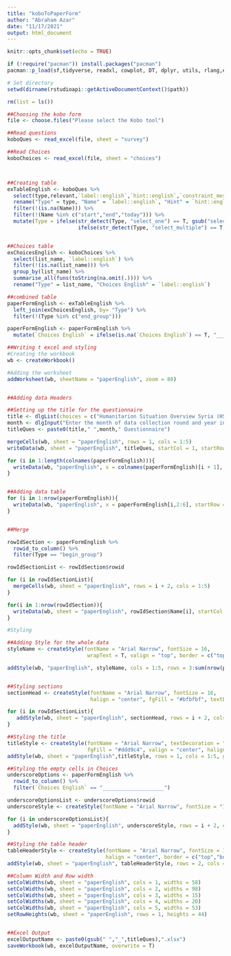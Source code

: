 ```yaml
---
title: "koboToPaperForm"
author: "Abraham Azar"
date: "11/17/2021"
output: html_document
---
```


```r
knitr::opts_chunk$set(echo = TRUE)
```

```r
if (!require("pacman")) install.packages("pacman")
pacman::p_load(sf,tidyverse, readxl, cowplot, DT, dplyr, utils, rlang,expss, ggplot2, data.table, openxlsx, svDialogs, tcltk)

# Set directory
setwd(dirname(rstudioapi::getActiveDocumentContext()$path))

rm(list = ls())

##Choosing the kobo form
file <- choose.files("Please select the Kobo tool")

##Read questions
koboQues <- read_excel(file, sheet = "survey")

##Read Choices
koboChoices <- read_excel(file, sheet = "choices")



##Creating table 
exTableEnglish <- koboQues %>% 
  select(type,relevant,`label::english`,`hint::english`,`constraint_message::english`) %>% 
  rename("Type" = type, "Name" = `label::english`, "Hint" = `hint::english`, "Constraint" = `constraint_message::english`, "Relevancy" = relevant) %>% 
  filter(!(is.na(Name))) %>% 
  filter(!(Name %in% c("start","end","today"))) %>% 
  mutate(Type = ifelse(str_detect(Type, "select_one") == T, gsub("select_one ","",Type),
                       ifelse(str_detect(Type, "select_multiple") == T, gsub("select_multiple ","",Type),Type)))


##Choices table
exChoicesEnglish <- koboChoices %>% 
  select(list_name, `label::english`) %>% 
  filter(!(is.na(list_name))) %>% 
  group_by(list_name) %>% 
  summarise_all(funs(toString(na.omit(.)))) %>% 
  rename("Type" = list_name, "Choices English" = `label::english`)

##combined table
paperFormEnglish <- exTableEnglish %>% 
  left_join(exChoicesEnglish, by= "Type") %>% 
  filter(!(Type %in% c("end_group")))

paperFormEnglish <- paperFormEnglish %>% 
  mutate(`Choices English` = ifelse(is.na(`Choices English`) == T, "____________________",`Choices English`))


```

```r
##Writing t excel and styling
#Creating the workbook
wb <- createWorkbook()

#Adding the worksheet
addWorksheet(wb, sheetName = "paperEnglish", zoom = 80)


##Adding data Headers

##Setting up the title for the questionnaire
title <- dlgList(choices = c("Humanitarion Situation Overview Syria (HSOS)", "Market Monitoring (MM)","Emergency Needs Tracking (ENT)"), multiple = F, title = "Select the title of your Questionnaire")$res
month <- dlgInput("Enter the month of data collection round and year in this format (October 2021)")$res
titleQues <- paste0(title," ",month," Questionnaire")

mergeCells(wb, sheet = "paperEnglish", rows = 1, cols = 1:5)
writeData(wb, sheet = "paperEnglish", titleQues, startCol = 1, startRow = 1)

for (i in 1:length(colnames(paperFormEnglish))){
  writeData(wb, "paperEnglish", x = colnames(paperFormEnglish)[i + 1], startRow = 2, startCol = i)  
}


##Adding data table
for (i in 1:nrow(paperFormEnglish)){
  writeData(wb, "paperEnglish", x = paperFormEnglish[i,2:6], startRow = 2 + i, colNames = F)
}


##Merge

rowIdSection <- paperFormEnglish %>% 
  rowid_to_column() %>% 
  filter(Type == "begin_group")

rowIdSectionList <- rowIdSection$rowid

for (i in rowIdSectionList){
  mergeCells(wb, sheet = "paperEnglish", rows = i + 2, cols = 1:5)
}

for(i in 1:nrow(rowIdSection)){
  writeData(wb, sheet = "paperEnglish", rowIdSection$Name[i], startCol = 1, startRow = sum(rowIdSection$rowid[i] + 2))
}

#Styling

##Adding Style for the whole data
styleName <- createStyle(fontName = "Arial Narrow", fontSize = 16,
                          wrapText = T, valign = "top", border = c("top","bottom","left","right"), borderColour = "black", borderStyle = "thin")

addStyle(wb, "paperEnglish", styleName, cols = 1:5, rows = 3:sum(nrow(paperFormEnglish) + 2), gridExpand = T)


##Styling sections
sectionHead <- createStyle(fontName = "Arial Narrow", fontSize = 16,
                           halign = "center", fgFill = "#bfbfbf", textDecoration = "bold", border = c("top","bottom","left","right"), borderColour = "black", borderStyle = "thin")

for (i in rowIdSectionList){
   addStyle(wb, sheet = "paperEnglish", sectionHead, rows = i + 2, cols = 1:5, gridExpand = F)
}

##Styling the title
titleStyle <- createStyle(fontName = "Arial Narrow", textDecoration = "bold", fontSize = 18,
                          fgFill = "#ddd9c4", valign = "center", halign = "center", border = c("top","bottom","left","right"), borderColour = "black", borderStyle = "thin")
addStyle(wb, sheet = "paperEnglish",titleStyle, rows = 1, cols = 1:5, gridExpand = F)

##Styling the empty cells in Choices
underscoreOptions <- paperFormEnglish %>% 
  rowid_to_column() %>% 
  filter(`Choices English` == "____________________")

underscoreOptionsList <- underscoreOptions$rowid
underscoreStyle <- createStyle(fontName = "Arial Narrow", fontSize = "16", valign = "bottom", border = c("top","bottom","left","right"), borderColour = "black", borderStyle = "thin")

for (i in underscoreOptionsList){
  addStyle(wb, sheet = "paperEnglish", underscoreStyle, rows = i + 2, cols = 5, gridExpand = F)
}

##Styling the table header
tableHeaderStyle <- createStyle(fontName = "Arial Narrow", fontSize = 16, textDecoration = "bold",
                                halign = "center", border = c("top","bottom","left","right"), borderColour = "black", borderStyle = "thin")
addStyle(wb, sheet = "paperEnglish", tableHeaderStyle, rows = 2, cols = 1:5, gridExpand = F)

##Column Width and Row width
setColWidths(wb, sheet = "paperEnglish", cols = 1, widths = 58)
setColWidths(wb, sheet = "paperEnglish", cols = 2, widths = 98)
setColWidths(wb, sheet = "paperEnglish", cols = 3, widths = 15)
setColWidths(wb, sheet = "paperEnglish", cols = 4, widths = 20)
setColWidths(wb, sheet = "paperEnglish", cols = 5, widths = 53)
setRowHeights(wb, sheet = "paperEnglish", rows = 1, heights = 44)


##Excel Output
excelOutputName <- paste0(gsub(" ","_",titleQues),".xlsx")
saveWorkbook(wb, excelOutputName, overwrite = T)

```

